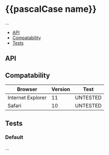 
<!-- ⚙️ Elements -->
<!-- 🔨 Custom -->
<!-- 📺 Views -->

<Meta title="👽 Experimental/{{pascalCase name}}" />

# {{pascalCase name}}

...

- [API](#api)
- [Compatability](#compatability)
- [Tests](#tests)

<Preview>
	<Story name="Demo">
		<Demo />
	</Story>
</Preview>

## API

<Props of={Component} />

## Compatability

|Browser|Version|Test
|---|---|---|
|Internet Explorer|11|UNTESTED
|Safari|10|UNTESTED

## Tests

### Default

...

<Preview>
	<Story name="Default">
		<Default />
	</Story>
</Preview>
